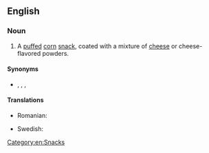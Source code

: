 ==English==

===Noun===
{{wikipedia|cheese puffs|cheese curls}}
{{en-noun}}
# A [[puffed]] [[corn]] [[snack]], coated with a mixture of [[cheese]] or cheese-flavored powders.

====Synonyms====
* {{l|en|cheese doodle}}, {{l|en|cheese puff}}, {{l|en|cheesy puff}}, {{l|en|cheezie}} {{qualifier|Canada}}

====Translations====
{{trans-top|snacks}}
* Romanian: {{t|ro|pufuleți|m-p}}
{{trans-mid}}
* Swedish: {{t+|sv|ostbåge|c}}
{{trans-bottom}}

[[Category:en:Snacks]]
